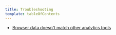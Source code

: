 ```yaml
---
title: Troubleshooting
template: tableOfContents
---
```


* [Browser data doesn't match other analytics tools](/docs/browser/new-relic-browser/troubleshooting/browser-data-doesnt-match-other-analytics-tools)
